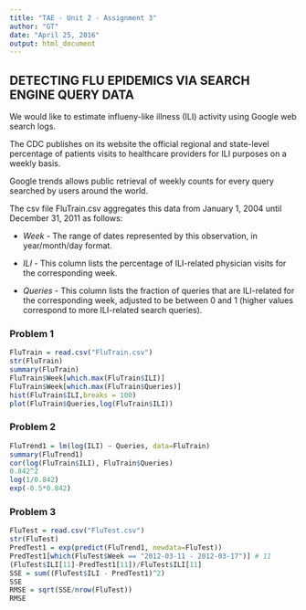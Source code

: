 ```yaml
---
title: "TAE - Unit 2 - Assignment 3"
author: "GT"
date: "April 25, 2016"
output: html_document
---
```


## DETECTING FLU EPIDEMICS VIA SEARCH ENGINE QUERY DATA

We would like to estimate influeny-like illness (ILI) activity using Google web 
search logs. 

The CDC publishes on its website the official regional and state-level percentage
of patients visits to healthcare providers for ILI purposes on a weekly basis.

Google trends allows public retrieval of weekly counts for every query searched by
users around the world.

The csv file FluTrain.csv aggregates this data from January 1, 2004 until December
31, 2011 as follows:

- *Week* - The range of dates represented by this observation, in year/month/day 
  format.
  
- *ILI* - This column lists the percentage of ILI-related physician visits for the
  corresponding week.

- *Queries* - This column lists the fraction of queries that are ILI-related for the
  corresponding week, adjusted to be between 0 and 1 (higher values correspond to
  more ILI-related search queries).
  
### Problem 1
  
```r
FluTrain = read.csv("FluTrain.csv")
str(FluTrain)
summary(FluTrain)
FluTrain$Week[which.max(FluTrain$ILI)]
FluTrain$Week[which.max(FluTrain$Queries)]
hist(FluTrain$ILI,breaks = 100)
plot(FluTrain$Queries,log(FluTrain$ILI))
```

### Problem 2

```r
FluTrend1 = lm(log(ILI) ~ Queries, data=FluTrain)
summary(FluTrend1)
cor(log(FluTrain$ILI), FluTrain$Queries)
0.842^2
log(1/0.842)
exp(-0.5*0.842)
```

### Problem 3

```r
FluTest = read.csv("FluTest.csv")
str(FluTest)
PredTest1 = exp(predict(FluTrend1, newdata=FluTest))
PredTest1[which(FluTest$Week == "2012-03-11 - 2012-03-17")] # 11
(FluTest$ILI[11]-PredTest1[11])/FluTest$ILI[11]
SSE = sum((FluTest$ILI - PredTest1)^2)
SSE
RMSE = sqrt(SSE/nrow(FluTest))
RMSE
```



